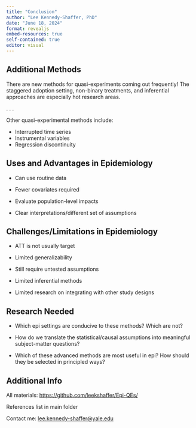 ```yaml
---
title: "Conclusion"
author: "Lee Kennedy-Shaffer, PhD"
date: "June 18, 2024"
format: revealjs
embed-resources: true
self-contained: true
editor: visual
---
```


## Additional Methods

There are new methods for quasi-experiments coming out frequently! The staggered adoption setting, non-binary treatments, and inferential approaches are especially hot research areas.

. . .

Other quasi-experimental methods include:

-   Interrupted time series
-   Instrumental variables
-   Regression discontinuity

## Uses and Advantages in Epidemiology

::: {.fragment .fade-in-then-semi-out}
-   Can use routine data
:::

::: {.fragment .fade-in-then-semi-out}
-   Fewer covariates required
:::

::: {.fragment .fade-in-then-semi-out}
-   Evaluate population-level impacts
:::

::: {.fragment .fade-in-then-semi-out}
-   Clear interpretations/different set of assumptions
:::

## Challenges/Limitations in Epidemiology

::: {.fragment .fade-in-then-semi-out}
-   ATT is not usually target
:::

::: {.fragment .fade-in-then-semi-out}
-   Limited generalizability
:::

::: {.fragment .fade-in-then-semi-out}
-   Still require untested assumptions
:::

::: {.fragment .fade-in-then-semi-out}
-   Limited inferential methods
:::

::: {.fragment .fade-in-then-semi-out}
-   Limited research on integrating with other study designs
:::

## Research Needed

::: incremental
-   Which epi settings are conducive to these methods? Which are not?

-   How do we translate the statistical/causal assumptions into meaningful subject-matter questions?

-   Which of these advanced methods are most useful in epi? How should they be selected in principled ways?
:::

## Additional Info

All materials: <https://github.com/leekshaffer/Epi-QEs/>

References list in main folder

Contact me: [lee.kennedy-shaffer\@yale.edu](mailto:lee.kennedy-shaffer@yale.edu)
